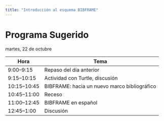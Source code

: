 ```yaml
---
title: "Introducción al esquema BIBFRAME"
---
```


# Programa Sugerido

martes, 22 de octubre

| Hora         | Tema                                          |
|--------------|-----------------------------------------------|
| 9:00–9:15    | Repaso del día anterior                       |
| 9:15–10:15   | Actividad con Turtle, discusión               |
| 10:15–10:45  | BIBFRAME: hacia un nuevo marco bibliográfico  |
| 10:45–11:00  | Receso                                        |
| 11:00–12:45  | BIBFRAME en español                           |
| 12:45–1:00   | Discusión                                     |


